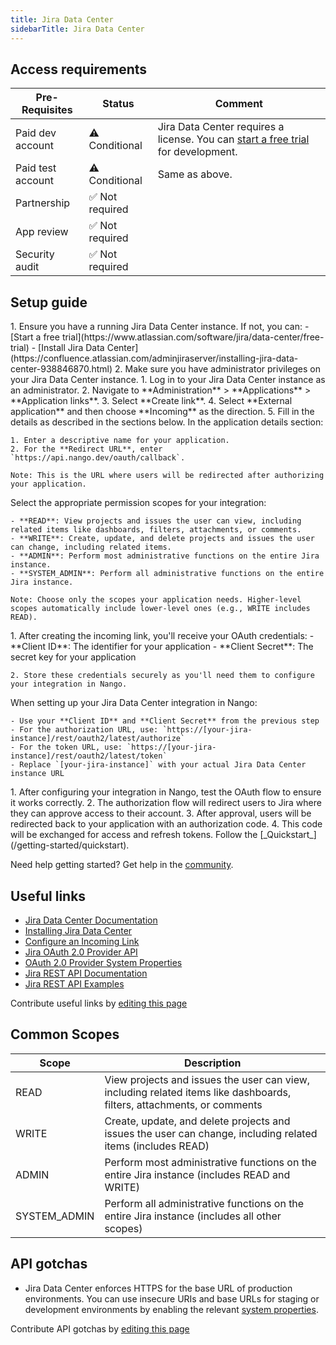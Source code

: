 ```yaml
---
title: Jira Data Center
sidebarTitle: Jira Data Center
---
```



<Overview />
<PreBuiltTooling />
<PreBuiltUseCases />

## Access requirements
| Pre-Requisites | Status | Comment|
| - | - | - |
| Paid dev account | ⚠️ Conditional | Jira Data Center requires a license. You can [start a free trial](https://www.atlassian.com/software/jira/data-center/free-trial) for development. |
| Paid test account | ⚠️ Conditional | Same as above. |
| Partnership | ✅ Not required | |
| App review | ✅ Not required | |
| Security audit | ✅ Not required | |


## Setup guide

<Steps>
  <Step title="Set up Jira Data Center">
    1. Ensure you have a running Jira Data Center instance. If not, you can:
       - [Start a free trial](https://www.atlassian.com/software/jira/data-center/free-trial)
       - [Install Jira Data Center](https://confluence.atlassian.com/adminjiraserver/installing-jira-data-center-938846870.html)
    2. Make sure you have administrator privileges on your Jira Data Center instance.
  </Step>
  <Step title="Create an incoming link">
    1. Log in to your Jira Data Center instance as an administrator.
    2. Navigate to **Administration** > **Applications** > **Application links**.
    3. Select **Create link**.
    4. Select **External application** and then choose **Incoming** as the direction.
    5. Fill in the details as described in the sections below.
  </Step>
  <Step title="Provide application details">
    In the application details section:
    
    1. Enter a descriptive name for your application.
    2. For the **Redirect URL**, enter `https://api.nango.dev/oauth/callback`.
    
    Note: This is the URL where users will be redirected after authorizing your application.
  </Step>
  <Step title="Configure application permissions">
    Select the appropriate permission scopes for your integration:
    
    - **READ**: View projects and issues the user can view, including related items like dashboards, filters, attachments, or comments.
    - **WRITE**: Create, update, and delete projects and issues the user can change, including related items.
    - **ADMIN**: Perform most administrative functions on the entire Jira instance.
    - **SYSTEM_ADMIN**: Perform all administrative functions on the entire Jira instance.
    
    Note: Choose only the scopes your application needs. Higher-level scopes automatically include lower-level ones (e.g., WRITE includes READ).
  </Step>
  <Step title="Obtain OAuth credentials">
    1. After creating the incoming link, you'll receive your OAuth credentials:
       - **Client ID**: The identifier for your application
       - **Client Secret**: The secret key for your application
    
    2. Store these credentials securely as you'll need them to configure your integration in Nango.
  </Step>
  <Step title="Configure your integration in Nango">
    When setting up your Jira Data Center integration in Nango:
    
    - Use your **Client ID** and **Client Secret** from the previous step
    - For the authorization URL, use: `https://[your-jira-instance]/rest/oauth2/latest/authorize`
    - For the token URL, use: `https://[your-jira-instance]/rest/oauth2/latest/token`
    - Replace `[your-jira-instance]` with your actual Jira Data Center instance URL
  </Step>
  <Step title="Test the OAuth flow">
    1. After configuring your integration in Nango, test the OAuth flow to ensure it works correctly.
    2. The authorization flow will redirect users to Jira where they can approve access to their account.
    3. After approval, users will be redirected back to your application with an authorization code.
    4. This code will be exchanged for access and refresh tokens.
  </Step>
  <Step title="Next">
    Follow the [_Quickstart_](/getting-started/quickstart).
  </Step>
</Steps>

<Tip>Need help getting started? Get help in the [community](https://nango.dev/slack).</Tip>


## Useful links

-   [Jira Data Center Documentation](https://confluence.atlassian.com/enterprise/jira-data-center-documentation-668468332.html)
-   [Installing Jira Data Center](https://confluence.atlassian.com/adminjiraserver/installing-jira-data-center-938846870.html)
-   [Configure an Incoming Link](https://confluence.atlassian.com/adminjiraserver/configure-an-incoming-link-1115659067.html)
-   [Jira OAuth 2.0 Provider API](https://confluence.atlassian.com/adminjiraserver/jira-oauth-2-0-provider-api-1115659070.html)
-   [OAuth 2.0 Provider System Properties](https://confluence.atlassian.com/adminjiraserver/oauth-2-0-provider-system-properties-1115659073.html)
-   [Jira REST API Documentation](https://docs.atlassian.com/software/jira/docs/api/REST/9.14.0/)
-   [Jira REST API Examples](https://developer.atlassian.com/server/jira/platform/jira-rest-api-examples/)

<Note>Contribute useful links by [editing this page](https://github.com/nangohq/nango/tree/master/docs-v2/integrations/all/jira-data-center.mdx)</Note>

## Common Scopes

| Scope | Description |
| ----- | ----------- |
| READ | View projects and issues the user can view, including related items like dashboards, filters, attachments, or comments |
| WRITE | Create, update, and delete projects and issues the user can change, including related items (includes READ) |
| ADMIN | Perform most administrative functions on the entire Jira instance (includes READ and WRITE) |
| SYSTEM_ADMIN | Perform all administrative functions on the entire Jira instance (includes all other scopes) |

## API gotchas

- Jira Data Center enforces HTTPS for the base URL of production environments. You can use insecure URIs and base URLs for staging or development environments by enabling the relevant [system properties](https://confluence.atlassian.com/adminjiraserver/oauth-2-0-provider-system-properties-1115659073.html).

<Note>Contribute API gotchas by [editing this page](https://github.com/nangohq/nango/tree/master/docs-v2/integrations/all/jira-data-center.mdx)</Note>
